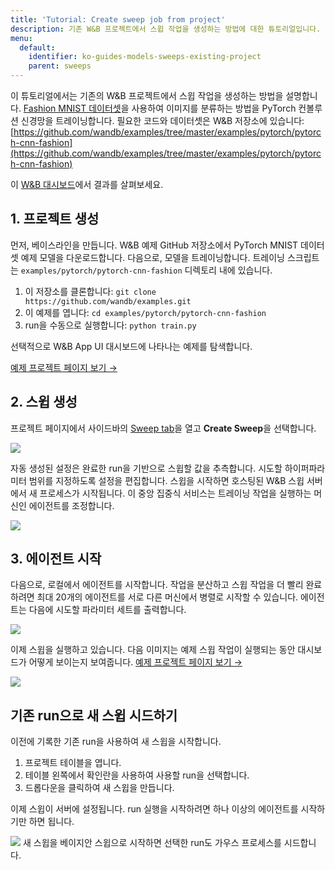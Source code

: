 ```yaml
---
title: 'Tutorial: Create sweep job from project'
description: 기존 W&B 프로젝트에서 스윕 작업을 생성하는 방법에 대한 튜토리얼입니다.
menu:
  default:
    identifier: ko-guides-models-sweeps-existing-project
    parent: sweeps
---
```


이 튜토리얼에서는 기존의 W&B 프로젝트에서 스윕 작업을 생성하는 방법을 설명합니다. [Fashion MNIST 데이터셋](https://github.com/zalandoresearch/fashion-mnist)을 사용하여 이미지를 분류하는 방법을 PyTorch 컨볼루션 신경망을 트레이닝합니다. 필요한 코드와 데이터셋은 W&B 저장소에 있습니다: [https://github.com/wandb/examples/tree/master/examples/pytorch/pytorch-cnn-fashion](https://github.com/wandb/examples/tree/master/examples/pytorch/pytorch-cnn-fashion)

이 [W&B 대시보드](https://app.wandb.ai/carey/pytorch-cnn-fashion)에서 결과를 살펴보세요.

## 1. 프로젝트 생성

먼저, 베이스라인을 만듭니다. W&B 예제 GitHub 저장소에서 PyTorch MNIST 데이터셋 예제 모델을 다운로드합니다. 다음으로, 모델을 트레이닝합니다. 트레이닝 스크립트는 `examples/pytorch/pytorch-cnn-fashion` 디렉토리 내에 있습니다.

1. 이 저장소를 클론합니다: `git clone https://github.com/wandb/examples.git`
2. 이 예제를 엽니다: `cd examples/pytorch/pytorch-cnn-fashion`
3. run을 수동으로 실행합니다: `python train.py`

선택적으로 W&B App UI 대시보드에 나타나는 예제를 탐색합니다.

[예제 프로젝트 페이지 보기 →](https://app.wandb.ai/carey/pytorch-cnn-fashion)

## 2. 스윕 생성

프로젝트 페이지에서 사이드바의 [Sweep tab](/ko/models/sweeps/sweeps-ui/)을 열고 **Create Sweep**을 선택합니다.

<Frame>
    <img src="/images/sweeps/sweep1.png"  />
</Frame>

자동 생성된 설정은 완료한 run을 기반으로 스윕할 값을 추측합니다. 시도할 하이퍼파라미터 범위를 지정하도록 설정을 편집합니다. 스윕을 시작하면 호스팅된 W&B 스윕 서버에서 새 프로세스가 시작됩니다. 이 중앙 집중식 서비스는 트레이닝 작업을 실행하는 머신인 에이전트를 조정합니다.

<Frame>
    <img src="/images/sweeps/sweep2.png"  />
</Frame>

## 3. 에이전트 시작

다음으로, 로컬에서 에이전트를 시작합니다. 작업을 분산하고 스윕 작업을 더 빨리 완료하려면 최대 20개의 에이전트를 서로 다른 머신에서 병렬로 시작할 수 있습니다. 에이전트는 다음에 시도할 파라미터 세트를 출력합니다.

<Frame>
    <img src="/images/sweeps/sweep3.png"  />
</Frame>

이제 스윕을 실행하고 있습니다. 다음 이미지는 예제 스윕 작업이 실행되는 동안 대시보드가 어떻게 보이는지 보여줍니다. [예제 프로젝트 페이지 보기 →](https://app.wandb.ai/carey/pytorch-cnn-fashion)

<Frame>
    <img src="/images/sweeps/sweep4.png"  />
</Frame>

## 기존 run으로 새 스윕 시드하기

이전에 기록한 기존 run을 사용하여 새 스윕을 시작합니다.

1. 프로젝트 테이블을 엽니다.
2. 테이블 왼쪽에서 확인란을 사용하여 사용할 run을 선택합니다.
3. 드롭다운을 클릭하여 새 스윕을 만듭니다.

이제 스윕이 서버에 설정됩니다. run 실행을 시작하려면 하나 이상의 에이전트를 시작하기만 하면 됩니다.

<Frame>
    <img src="/images/sweeps/tutorial_sweep_runs.png"  />
</Frame>

<Note>
새 스윕을 베이지안 스윕으로 시작하면 선택한 run도 가우스 프로세스를 시드합니다.
</Note>
